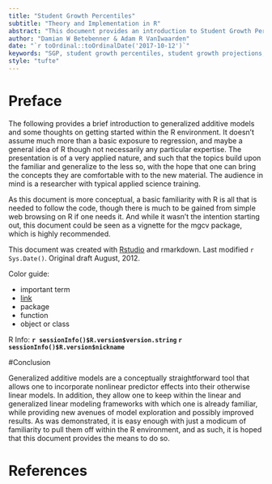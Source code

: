```yaml
---
title: "Student Growth Percentiles"
subtitle: "Theory and Implementation in R"
abstract: "This document provides an introduction to Student Growth Percentiles (SGP)"
author: "Damian W Betebenner & Adam R VanIwaarden"
date: "`r toOrdinal::toOrdinalDate('2017-10-12')`"
keywords: "SGP, student growth percentiles, student growth projections, R"
style: "tufte"
---
```


# Preface

The following provides a brief introduction to generalized additive models and some thoughts on getting started within the R environment.  It doesn't assume much more than a basic exposure to regression, and maybe a general idea of R though not necessarily any particular expertise. The presentation is of a very applied nature, and such that the topics build upon the familiar and generalize to the less so, with the hope that one can bring the concepts they are comfortable with to the new material. The audience in mind is a researcher with typical applied science training.

As this document is more conceptual, a basic familiarity with R is all that is needed to follow the code, though there is much to be gained from simple web browsing on R if one needs it. And while it wasn't the intention starting out, this document could be seen as a vignette for the <span class="pack">mgcv</span> package, which is highly recommended.


This document was created with [Rstudio](http://rstudio.org/) and rmarkdown. <span class="marginnote">Last modified `r Sys.Date()`. Original draft August, 2012.</span>

\cite{Betebenner:2009}

Color guide:

- <span class="emph">important term</span>
- [link]()
- <span class="pack">package</span>
- <span class="func">function</span>
- <span class="objclass">object or class</span>

R Info: **`r sessionInfo()$R.version$version.string` `r sessionInfo()$R.version$nickname`**



#<a name='conclusion'>Conclusion</a>

Generalized additive models are a conceptually straightforward tool that allows one to incorporate nonlinear predictor effects into their otherwise linear models. In addition, they allow one to keep within the linear and generalized linear modeling frameworks with which one is already familiar, while providing new avenues of model exploration and possibly improved results.  As was demonstrated, it is easy enough with just a modicum of familiarity to pull them off within the R environment, and as such, it is hoped that this document provides the means to do so.



# References
